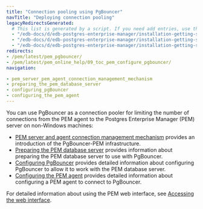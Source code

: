 ```yaml
---
title: "Connection pooling using PgBouncer"
navTitle: "Deploying connection pooling"
legacyRedirectsGenerated:
  # This list is generated by a script. If you need add entries, use the `legacyRedirects` key.
  - "/edb-docs/d/edb-postgres-enterprise-manager/installation-getting-started/pgbouncer-configuration-guide/8.0/genindex.html"
  - "/edb-docs/d/edb-postgres-enterprise-manager/installation-getting-started/pgbouncer-configuration-guide/8.0/conclusion.html"
  - "/edb-docs/d/edb-postgres-enterprise-manager/installation-getting-started/pgbouncer-configuration-guide/8.0/index.html"
redirects:
- /pem/latest/pem_pgbouncer/
- /pem/latest/pem_online_help/09_toc_pem_configure_pgbouncer/
navigation:

- pem_server_pem_agent_connection_management_mechanism
- preparing_the_pem_database_server
- configuring_pgBouncer
- configuring_the_pem_agent
---
```


You can use PgBouncer as a connection pooler for limiting the number of connections from the PEM agent to the Postgres Enterprise Manager (PEM) server on non-Windows machines:

-   [PEM server and agent connection management mechanism](pem_server_pem_agent_connection_management_mechanism) provides an introduction of the PgBouncer-PEM infrastructure.
-   [Preparing the PEM database server](preparing_the_pem_database_server) provides information about preparing the PEM database server to use with PgBouncer.
-   [Configuring PgBouncer](configuring_pgBouncer) provides detailed information about configuring PgBouncer to allow it to work with the PEM database server.
-   [Configuring the PEM agent](configuring_the_pem_agent) provides detailed information about configuring a PEM agent to connect to PgBouncer.

For detailed information about using the PEM web interface, see [Accessing the web interface](../../pem_web_interface).